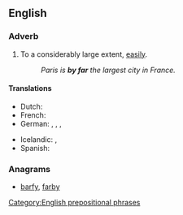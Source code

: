==English==

===Adverb===
{{en-adv|pos=[[by]] [[far]]|-}}

# {{idiom}} To a considerably large extent, [[easily]].
#: ''Paris is '''by far''' the largest city in France.''

====Translations====
{{trans-top|to a large extent}}
* Dutch: {{t-|nl|verreweg}}
* French: {{t+|fr|de loin}}
* German: {{t|de|mit Abstand}}, {{t|de|bei weitem}}, {{t|de|bei Weitem}}, {{t|de|weitaus}}
{{trans-mid}}
* Icelandic: {{t-|is|lang-}}, {{t|is|langsamlega}}
* Spanish: {{t|es|de lejos}}
{{trans-bottom}}

===Anagrams===
* [[barfy#English|barfy]], [[farby#English|farby]]

[[Category:English prepositional phrases]]